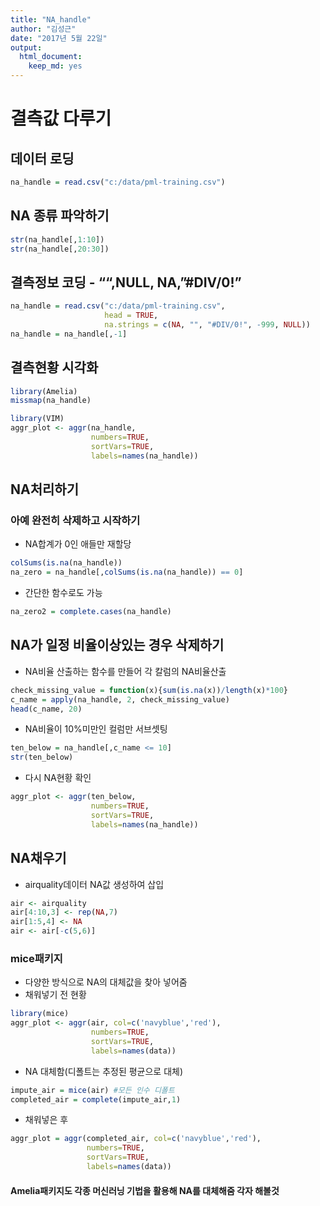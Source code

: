 ```yaml
---
title: "NA_handle"
author: "김성근"
date: "2017년 5월 22일"
output: 
  html_document: 
    keep_md: yes
---
```

# 결측값 다루기

## 데이터 로딩
```r
na_handle = read.csv("c:/data/pml-training.csv")
```

## NA 종류 파악하기 
```r
str(na_handle[,1:10])
str(na_handle[,20:30])
```


## 결측정보 코딩 - "",NULL, NA, "#DIV/0!"
```r
na_handle = read.csv("c:/data/pml-training.csv", 
                     head = TRUE, 
                     na.strings = c(NA, "", "#DIV/0!", -999, NULL))
na_handle = na_handle[,-1]
```

## 결측현황 시각화
```r
library(Amelia)
missmap(na_handle)

library(VIM)
aggr_plot <- aggr(na_handle, 
                  numbers=TRUE, 
                  sortVars=TRUE,
                  labels=names(na_handle))
```
## NA처리하기 

### 아예 완전히 삭제하고 시작하기 
  - NA합계가 0인 애들만 재할당
```r
colSums(is.na(na_handle))
na_zero = na_handle[,colSums(is.na(na_handle)) == 0]
```

  - 간단한 함수로도 가능
```r
na_zero2 = complete.cases(na_handle)
```

## NA가 일정 비율이상있는 경우 삭제하기
  - NA비율 산출하는 함수를 만들어 각 칼럼의 NA비율산출
```r
check_missing_value = function(x){sum(is.na(x))/length(x)*100}
c_name = apply(na_handle, 2, check_missing_value)
head(c_name, 20)
```
  - NA비율이 10%미만인 컬럼만 서브셋팅
```r
ten_below = na_handle[,c_name <= 10]
str(ten_below)
```
  - 다시 NA현황 확인 
```r
aggr_plot <- aggr(ten_below, 
                  numbers=TRUE, 
                  sortVars=TRUE,
                  labels=names(na_handle))
```

## NA채우기 
  - airquality데이터 NA값 생성하여 삽입
```r
air <- airquality
air[4:10,3] <- rep(NA,7)
air[1:5,4] <- NA
air <- air[-c(5,6)]
```

### mice패키지
  - 다양한 방식으로 NA의 대체값을 찾아 넣어줌
  - 채워넣기 전 현황
```r
library(mice)
aggr_plot <- aggr(air, col=c('navyblue','red'), 
                  numbers=TRUE, 
                  sortVars=TRUE, 
                  labels=names(data))
```

  - NA 대체함(디폴트는 추정된 평균으로 대체)
```r
impute_air = mice(air) #모든 인수 디폴트
completed_air = complete(impute_air,1)
```

  - 채워넣은 후
```r
aggr_plot = aggr(completed_air, col=c('navyblue','red'), 
                 numbers=TRUE, 
                 sortVars=TRUE, 
                 labels=names(data))
```

#### Amelia패키지도 각종 머신러닝 기법을 활용해 NA를 대체해줌 각자 해볼것 
